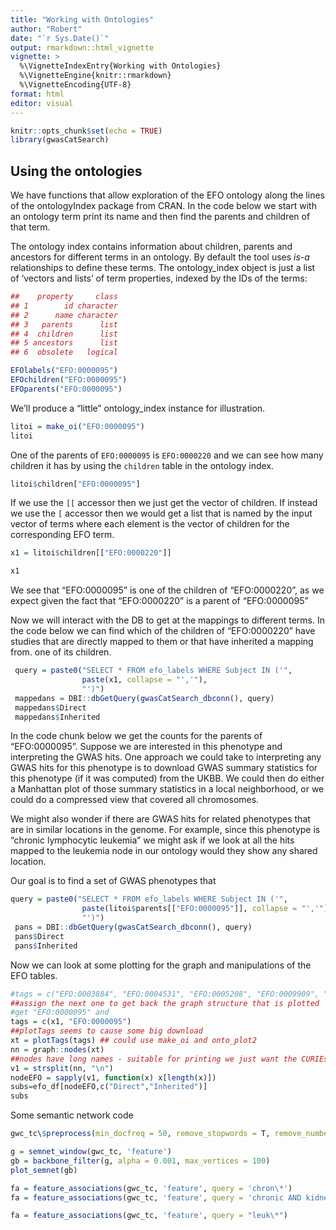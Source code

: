 ```yaml
---
title: "Working with Ontologies"
author: "Robert"
date: "`r Sys.Date()`"
output: rmarkdown::html_vignette
vignette: >
  %\VignetteIndexEntry{Working with Ontologies}
  %\VignetteEngine{knitr::rmarkdown}
  %\VignetteEncoding{UTF-8}
format: html
editor: visual
---
```


```r
knitr::opts_chunk$set(echo = TRUE)
library(gwasCatSearch)
```

## Using the ontologies

We have functions that allow exploration of the EFO ontology along the lines of the ontologyIndex package from CRAN. In the code below we start with an ontology term print its name and then find the parents and children of that term.

The ontology index contains information about children, parents and ancestors for different terms in an ontology. By default the tool uses *is-a* relationships to define these terms. The ontology_index object is just a list of 'vectors and lists' of term properties, indexed by the IDs of the terms:

```r
##    property     class
## 1        id character
## 2      name character
## 3   parents      list
## 4  children      list
## 5 ancestors      list
## 6  obsolete   logical
```

```r
EFOlabels("EFO:0000095")
EFOchildren("EFO:0000095")
EFOparents("EFO:0000095")
```

We'll produce a "little" ontology_index instance for illustration.

```r
litoi = make_oi("EFO:0000095") 
litoi
```

One of the parents of `EFO:0000095` is `EFO:0000220` and we can see how many children it has by using the `children` table in the ontology index.

```r
litoi$children["EFO:0000095"]
```

If we use the `[[` accessor then we just get the vector of children. If instead we use the `[` accessor then we would get a list that is named by the input vector of terms where each element is the vector of children for the corresponding EFO term.

```r
x1 = litoi$children[["EFO:0000220"]]

x1
```

We see that "EFO:0000095" is one of the children of "EFO:0000220", as we expect given the fact that "EFO:0000220" is a parent of "EFO:0000095"

Now we will interact with the DB to get at the mappings to different terms. In the code below we can find which of the children of "EFO:0000220" have studies that are directly mapped to them or that have inherited a mapping from. one of its children.

```r

 query = paste0("SELECT * FROM efo_labels WHERE Subject IN ('",
                paste(x1, collapse = "','"),
                "')")
 mappedans = DBI::dbGetQuery(gwasCatSearch_dbconn(), query)
 mappedans$Direct
 mappedans$Inherited

```

In the code chunk below we get the counts for the parents of "EFO:0000095". Suppose we are interested in this phenotype and interpreting the GWAS hits. One approach we could take to interpreting any GWAS hits for this phenotype is to download GWAS summary statistics for this phenotype (if it was computed) from the UKBB. We could then do either a Manhattan plot of those summary statistics in a local neighborhood, or we could do a compressed view that covered all chromosomes.

We might also wonder if there are GWAS hits for related phenotypes that are in similar locations in the genome. For example, since this phenotype is "chronic lymphocytic leukemia" we might ask if we look at all the hits mapped to the leukemia node in our ontology would they show any shared location.

Our goal is to find a set of GWAS phenotypes that

```r
query = paste0("SELECT * FROM efo_labels WHERE Subject IN ('",
                paste(litoi$parents[["EFO:0000095"]], collapse = "','"),
                "')")
 pans = DBI::dbGetQuery(gwasCatSearch_dbconn(), query)
 pans$Direct
 pans$Inherited
```

Now we can look at some plotting for the graph and manipulations of the EFO tables.

```r
#tags = c("EFO:0003884", "EFO:0004531", "EFO:0005208", "EFO:0009909", "EFO:0021409", #"EFO:0021433")
##assign the next one to get back the graph structure that is plotted
#get "EFO:0000095" and
tags = c(x1, "EFO:0000095")
##plotTags seems to cause some big download
xt = plotTags(tags) ## could use make_oi and onto_plot2
nn = graph::nodes(xt)
##nodes have long names - suitable for printing we just want the CURIEs
v1 = strsplit(nn, "\n")
nodeEFO = sapply(v1, function(x) x[length(x)])
subs=efo_df[nodeEFO,c("Direct","Inherited")]
subs
```

Some semantic network code

```r
gwc_tc\$preprocess(min_docfreq = 50, remove_stopwords = T, remove_numbers = T)

g = semnet_window(gwc_tc, 'feature')
gb = backbone_filter(g, alpha = 0.001, max_vertices = 100)
plot_semnet(gb)

fa = feature_associations(gwc_tc, 'feature', query = 'chron\*')
fa = feature_associations(gwc_tc, 'feature', query = 'chronic AND kidney')

fa = feature_associations(gwc_tc, 'feature', query = "leuk\*")
```
